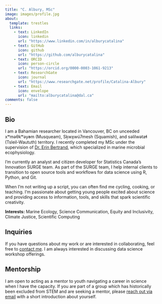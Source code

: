 ```yaml
---
title: "C. Albury, MSc"
image: images/profile.jpg
about:
  template: trestles
  links:
    - text: LinkedIn
      icon: linkedin
      url: "https://www.linkedin.com/in/alburycatalina"
    - text: GitHub
      icon: github
      url: "https://github.com/alburycatalina"
    - text: ORCID
      icon: person-circle
      url: "https://orcid.org/0000-0003-1061-9213"
    - text: ResearchGate
      icon: journal
      url: "https://www.researchgate.net/profile/Catalina-Albury"
    - text: Email
      icon: envelope
      url: "mailto:alburycatalina@dal.ca"
comments: false
---
```


::: {.column-page}

## Bio
I am a Bahamian researcher located in Vancouver, BC on unceeded xʷməθkʷəy̓əm (Musqueam), Sḵwx̱wú7mesh (Squamish), and səlilwətaɬ (Tsleil-Waututh) territory. I recently completed my MSc under the supervision of [Dr. Erin Bertrand](https://erinbertrand.wixsite.com/bertrandlab), which specialized in marine microbial ecophysiology. 

I’m currently an analyst and citizen developer for Statistics Canada’s Innovation SURGE team. As part of the SURGE team, I help internal clients to transition to open source tools and workflows for data science using R, Python, and Git.

When I’m not writing up a script, you can often find me cycling, cooking, or teaching. I’m passionate about getting young people excited about science and providing access to information, tools, and skills that spark scientific creativity.

**Interests:** Marine Ecology, Science Communication, Equity and Inclusivity, Climate Justice, Scientific Computing 


## Inquiries
If you have questions about my work or are interested in collaborating, feel free to [contact me](mailto:alburycatalina@dal.ca). I am always interested in discussing data science workshop offerings. 

## Mentorship
I am open to acting as a mentor to youth navigating a career in science when I have the capacity. If you are part of a group which has historically been excluded from STEM and are seeking a mentor, please [reach out via email](mailto:alburycatalina@dal.ca) with a short introduction about yourself. 

:::



